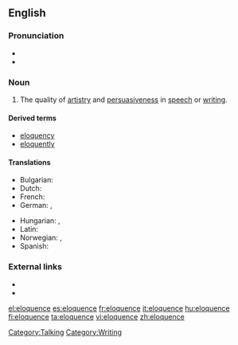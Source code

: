 ==English==

===Pronunciation===
* {{IPA|/'ɛləkwəns/}}
* {{hyphenation|el|o|quence}}

===Noun===
{{en-noun|-}}

# The quality of [[artistry]] and [[persuasiveness]] in [[speech]] or [[writing]].

====Derived terms====
*[[eloquency]]
*[[eloquently]]

====Translations====
{{trans-top|the quality of artistry and persuasiveness in speech or writing}}
* Bulgarian: {{t+|bg|красноречие|n|sc=Cyrl}}
* Dutch: {{t+|nl|welbespraaktheid|f}}
* French: {{t+|fr|éloquence|f}}
* German: {{t-|de|Redegewandtheit|f}}, {{t+|de|Eloquenz|f}}
{{trans-mid}}
* Hungarian: {{t+|hu|ékesszólás}}, {{t|hu|beszédkészség}}
* Latin: {{t-|la|facundia|f|alt=fācundia}}
* Norwegian: {{t-|no|veltalenhet|m}}, {{t-|no|språkferdighet|m}}
* Spanish: {{t+|es|elocuencia|f}}
{{trans-bottom}}

===External links===
*{{pedialite}}
*{{quotelite}}

[[Category:Talking]]
[[Category:Writing]]

[[el:eloquence]]
[[es:eloquence]]
[[fr:eloquence]]
[[it:eloquence]]
[[hu:eloquence]]
[[fi:eloquence]]
[[ta:eloquence]]
[[vi:eloquence]]
[[zh:eloquence]]